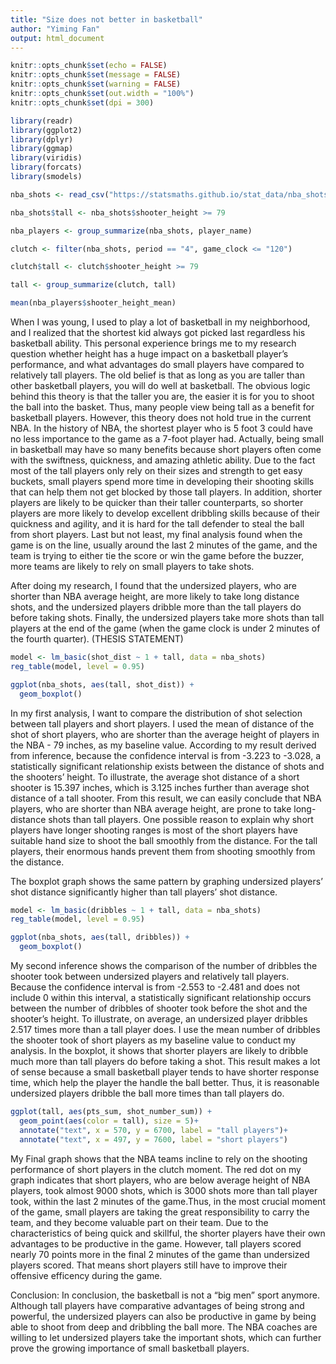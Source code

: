 ---
title: "Size does not better in basketball"
author: "Yiming Fan"
output: html_document
---

```{r setup, include=FALSE, message=FALSE, warning=FALSE}
knitr::opts_chunk$set(echo = FALSE)
knitr::opts_chunk$set(message = FALSE)
knitr::opts_chunk$set(warning = FALSE)
knitr::opts_chunk$set(out.width = "100%")
knitr::opts_chunk$set(dpi = 300)

library(readr)
library(ggplot2)
library(dplyr)
library(ggmap)
library(viridis)
library(forcats)
library(smodels)
```



```{r}

nba_shots <- read_csv("https://statsmaths.github.io/stat_data/nba_shots.csv")


```

```{r}
nba_shots$tall <- nba_shots$shooter_height >= 79

nba_players <- group_summarize(nba_shots, player_name)

```


```{r}
clutch <- filter(nba_shots, period == "4", game_clock <= "120")

clutch$tall <- clutch$shooter_height >= 79

tall <- group_summarize(clutch, tall)


```

```{r}
mean(nba_players$shooter_height_mean)
```

When I was young, I used to play a lot of basketball in my neighborhood, and I realized that the shortest kid always got picked last regardless his basketball ability. This personal experience brings me to my research question whether height has a huge impact on a basketball player's performance, and what advantages do small players have compared to relatively tall players. The old belief is that as long as you are taller than other basketball players, you will do well at basketball. The obvious logic behind this theory is that the taller you are, the easier it is for you to shoot the ball into the basket. Thus, many people view being tall as a benefit for basketball players. However, this theory does not hold true in the current NBA. In the history of NBA, the shortest player who is 5 foot 3 could have no less importance to the game as a 7-foot player had.  Actually, being small in basketball may have so many benefits because short players often come with the swiftness, quickness, and amazing athletic ability. Due to the fact most of the tall players only rely on their sizes and strength to get easy buckets, small players spend more time in developing their shooting skills that can help them not get blocked by those tall players. In addition, shorter players are likely to be quicker than their taller counterparts, so shorter players are more likely to develop excellent dribbling skills because of their quickness and agility, and it is hard for the tall defender to steal the ball from short players. Last but not least, my final analysis found when the game is on the line, usually around the last 2 minutes of the game, and the team is trying to either tie the score or win the game before the buzzer, more teams are likely to rely on small players to take shots. 

After doing my research, I found that the undersized players, who are shorter than NBA average height, are more likely to take long distance shots, and the undersized players dribble more than the tall players do before taking shots. Finally, the undersized players take more shots than tall players at the end of the game (when the game clock is under 2 minutes of the fourth quarter). (THESIS STATEMENT)
```{r}

model <- lm_basic(shot_dist ~ 1 + tall, data = nba_shots)
reg_table(model, level = 0.95)
```

```{r}
ggplot(nba_shots, aes(tall, shot_dist)) +
  geom_boxplot()
```

In my first analysis, I want to compare the distribution of shot selection between tall players and short players.  I used the mean of distance of the shot of short players, who are shorter than the average height of players in the NBA - 79 inches, as my baseline value. According to my result derived from inference, because the confidence interval is from -3.223 to -3.028, a statistically significant relationship exists between the distance of shots and the shooters' height. To illustrate, the average shot distance of a short shooter is 15.397 inches, which is 3.125 inches further than average shot distance of a tall shooter. From this result, we can easily conclude that NBA players, who are shorter than NBA average height, are prone to take long-distance shots than tall players. One possible reason to explain why short players have longer shooting ranges is most of the short players have suitable hand size to shoot the ball smoothly from the distance. For the tall players, their enormous hands prevent them from shooting smoothly from the distance.   

The boxplot graph shows the same pattern by graphing undersized players' shot distance significantly higher than tall players' shot distance. 

```{r}
model <- lm_basic(dribbles ~ 1 + tall, data = nba_shots)
reg_table(model, level = 0.95)
```
```{r}
ggplot(nba_shots, aes(tall, dribbles)) +
  geom_boxplot()
```
My second inference shows the comparison of the number of dribbles the shooter took between undersized players and relatively tall players. Because the confidence interval is from -2.553 to -2.481 and does not include 0 within this interval, a statistically significant relationship occurs between the number of dribbles of shooter took before the shot and the shooter's height. To illustrate, on average, an undersized player dribbles 2.517 times more than a tall player does. I use the mean number of dribbles the shooter took of short players as my baseline value to conduct my analysis. In the boxplot, it shows that shorter players are likely to dribble much more than tall players do before taking a shot. This result makes a lot of sense because a small basketball player tends to have shorter response time, which help the player the handle the ball better. Thus, it is reasonable undersized players dribble the ball more times than tall players do. 

```{r}

ggplot(tall, aes(pts_sum, shot_number_sum)) +
  geom_point(aes(color = tall), size = 5)+
  annotate("text", x = 570, y = 6700, label = "tall players")+
  annotate("text", x = 497, y = 7600, label = "short players")

```
My Final graph shows that the NBA teams incline to rely on the shooting performance of short players in the clutch moment. The red dot on my graph indicates that short players, who are below average height of NBA players, took almost 9000 shots, which is 3000 shots more than tall player took, within the last 2 minutes of the game.Thus, in the most crucial moment of the game, small players are taking the great responsibility to carry the team, and they become valuable part on their team. Due to the characteristics of being quick and skillful, the shorter players have their own advantages to be productive in the game. However, tall players scored nearly 70 points more in the final 2 minutes of the game than undersized players scored. That means short players still have to improve their offensive efficency during the game. 

Conclusion:
In conclusion, the basketball is not a "big men" sport anymore. Although tall players have comparative advantages of being strong and powerful, the undersized players can also be productive in game by being able to shoot from deep and dribbling the ball more. The NBA coaches are willing to let undersized players take the important shots, which can further prove the growing importance of small basketball players.  
